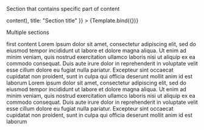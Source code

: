 
<Meta title="molecules/StudioSection" component={StudioSection} />


Section that contains specific part of content

<Canvas>
    <Story
        name="Single"
        args={{
            children: (<>content</>),
            title: "Section title"
        }}
    >
        {Template.bind({})}
    </Story>
</Canvas>

Multiple sections

<Canvas>
    <Story name="Multiple">
        <StudioSection title={"First section"}>
            first content
        </StudioSection>
        <StudioSection title={"Second section"}>
            Lorem ipsum dolor sit amet, consectetur adipiscing elit, sed do eiusmod tempor incididunt ut labore et dolore magna aliqua. Ut enim ad minim veniam, quis nostrud exercitation ullamco laboris nisi ut aliquip ex ea commodo consequat. Duis aute irure dolor in reprehenderit in voluptate velit esse cillum dolore eu fugiat nulla pariatur. Excepteur sint occaecat cupidatat non proident, sunt in culpa qui officia deserunt mollit anim id est laborum
        </StudioSection>
        <StudioSection title={"Third section"}>
            Lorem ipsum dolor sit amet, consectetur adipiscing elit, sed do eiusmod tempor incididunt ut labore et dolore magna aliqua. Ut enim ad minim veniam, quis nostrud exercitation ullamco laboris nisi ut aliquip ex ea commodo consequat. Duis aute irure dolor in reprehenderit in voluptate velit esse cillum dolore eu fugiat nulla pariatur. Excepteur sint occaecat cupidatat non proident, sunt in culpa qui officia deserunt mollit anim id est laborum
        </StudioSection>
    </Story>
</Canvas>